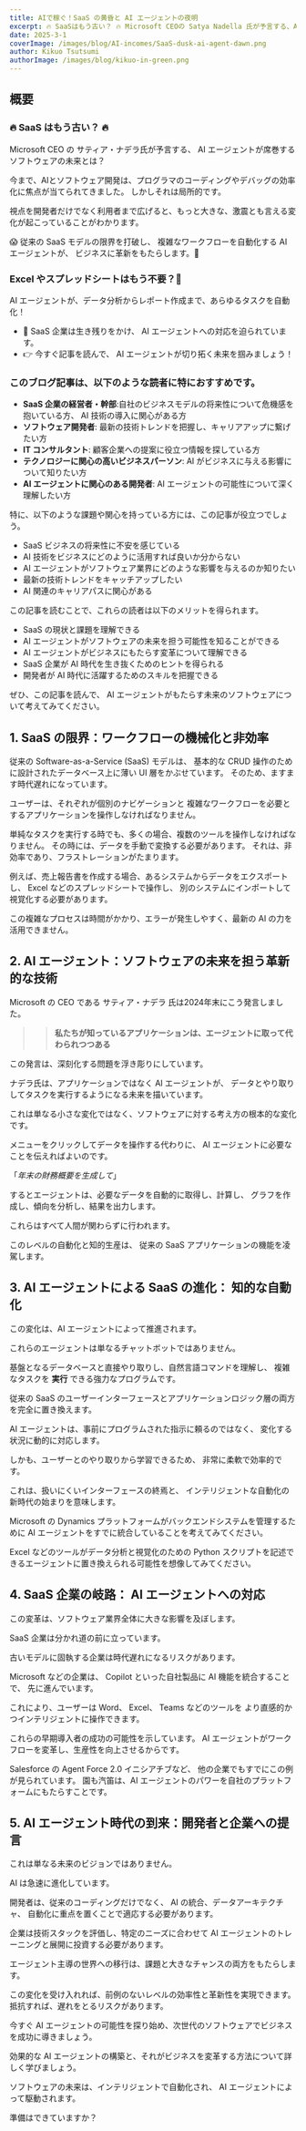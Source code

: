 ```yaml
---
title: AIで稼ぐ！SaaS の黄昏と AI エージェントの夜明
excerpt: 🔥 SaaSはもう古い？ 🔥 Microsoft CEOの Satya Nadella 氏が予言する、AIエージェントが席巻するソフトウェアの未来とは？
date: 2025-3-1
coverImage: /images/blog/AI-incomes/SaaS-dusk-ai-agent-dawn.png
author: Kikuo Tsutsumi
authorImage: /images/blog/kikuo-in-green.png
---
```


## 概要

### 🔥 SaaS はもう古い？ 🔥

Microsoft CEO の サティア・ナデラ氏が予言する、
AI エージェントが席巻するソフトウェアの未来とは？

今まで、AIとソフトウェア開発は、プログラマのコーディングやデバッグの効率化に焦点が当てられてきました。
しかしそれは局所的です。

視点を開発者だけでなく利用者まで広げると、もっと大きな、激震とも言える変化が起こっていることがわかります。

😱 従来の SaaS モデルの限界を打破し、
複雑なワークフローを自動化する AI エージェントが、
ビジネスに革新をもたらします。🚀

### Excel やスプレッドシートはもう不要？🤔

AI エージェントが、データ分析からレポート作成まで、あらゆるタスクを自動化！

- 🤖 SaaS 企業は生き残りをかけ、 AI エージェントへの対応を迫られています。
- 👉 今すぐ記事を読んで、 AI エージェントが切り拓く未来を掴みましょう！

### このブログ記事は、以下のような読者に特におすすめです。

* **SaaS 企業の経営者・幹部**:自社のビジネスモデルの将来性について危機感を抱いている方、 AI 技術の導入に関心がある方
* **ソフトウェア開発者**: 最新の技術トレンドを把握し、キャリアアップに繋げたい方
* **IT コンサルタント**: 顧客企業への提案に役立つ情報を探している方
* **テクノロジーに関心の高いビジネスパーソン**: AI がビジネスに与える影響について知りたい方
* **AI エージェントに関心のある開発者**: AI エージェントの可能性について深く理解したい方

特に、以下のような課題や関心を持っている方には、この記事が役立つでしょう。

* SaaS ビジネスの将来性に不安を感じている
* AI 技術をビジネスにどのように活用すれば良いか分からない
* AI エージェントがソフトウェア業界にどのような影響を与えるのか知りたい
* 最新の技術トレンドをキャッチアップしたい
* AI 関連のキャリアパスに関心がある

この記事を読むことで、これらの読者は以下のメリットを得られます。

* SaaS の現状と課題を理解できる
* AI エージェントがソフトウェアの未来を担う可能性を知ることができる
* AI エージェントがビジネスにもたらす変革について理解できる
* SaaS 企業が AI 時代を生き抜くためのヒントを得られる
* 開発者が AI 時代に活躍するためのスキルを把握できる

ぜひ、この記事を読んで、 AI エージェントがもたらす未来のソフトウェアについて考えてみてください。

## 1. SaaS の限界：ワークフローの機械化と非効率

従来の Software-as-a-Service (SaaS) モデルは、
基本的な CRUD 操作のために設計されたデータベース上に薄い UI 層をかぶせています。
そのため、ますます時代遅れになっています。

ユーザーは、それぞれが個別のナビゲーションと
複雑なワークフローを必要とするアプリケーションを操作しなければなりません。

単純なタスクを実行する時でも、多くの場合、複数のツールを操作しなければなりません。
その時には、データを手動で変換する必要があります。
それは、非効率であり、フラストレーションがたまります。

例えば、売上報告書を作成する場合、あるシステムからデータをエクスポートし、
Excel などのスプレッドシートで操作し、
別のシステムにインポートして視覚化する必要があります。

この複雑なプロセスは時間がかかり、エラーが発生しやすく、最新の AI の力を活用できません。

## 2. AI エージェント：ソフトウェアの未来を担う革新的な技術

Microsoft の CEO である サティア・ナデラ 氏は2024年末にこう発言しました。

>>
>> **私たちが知っているアプリケーションは、エージェントに取って代わられつつある**
>>

この発言は、深刻化する問題を浮き彫りにしています。

ナデラ氏は、アプリケーションではなく AI エージェントが、
データとやり取りしてタスクを実行するようになる未来を描いています。

これは単なる小さな変化ではなく、ソフトウェアに対する考え方の根本的な変化です。

メニューをクリックしてデータを操作する代わりに、
AI エージェントに必要なことを伝えればよいのです。

「*年末の財務概要を生成して*」

するとエージェントは、必要なデータを自動的に取得し、計算し、
グラフを作成し、傾向を分析し、結果を出力します。

これらはすべて人間が関わらずに行われます。

このレベルの自動化と知的生産は、
従来の SaaS アプリケーションの機能を凌駕します。

## 3. AI エージェントによる SaaS の進化： 知的な自動化

この変化は、AI エージェントによって推進されます。

これらのエージェントは単なるチャットボットではありません。

基盤となるデータベースと直接やり取りし、自然言語コマンドを理解し、
複雑なタスクを **実行** できる強力なプログラムです。

従来の SaaS のユーザーインターフェースとアプリケーションロジック層の両方を完全に置き換えます。

AI エージェントは、事前にプログラムされた指示に頼るのではなく、
変化する状況に動的に対応します。

しかも、ユーザーとのやり取りから学習できるため、
非常に柔軟で効率的です。

これは、扱いにくいインターフェースの終焉と、
インテリジェントな自動化の新時代の始まりを意味します。

Microsoft の Dynamics プラットフォームがバックエンドシステムを管理するために
AI エージェントをすでに統合していることを考えてみてください。

Excel などのツールがデータ分析と視覚化のための
Python スクリプトを記述できるエージェントに置き換えられる可能性を想像してみてください。

## 4. SaaS 企業の岐路： AI エージェントへの対応

この変革は、ソフトウェア業界全体に大きな影響を及ぼします。

SaaS 企業は分かれ道の前に立っています。

古いモデルに固執する企業は時代遅れになるリスクがあります。

Microsoft などの企業は、 Copilot といった自社製品に AI 機能を統合することで、
先に進んでいます。

これにより、ユーザーは Word、 Excel、 Teams などのツールを
より直感的かつインテリジェントに操作できます。

これらの早期導入者の成功の可能性を示しています。
AI エージェントがワークフローを変革し、生産性を向上させるからです。

Salesforce の Agent Force 2.0 イニシアチブなど、
他の企業でもすでにこの例が見られています。
園も汽笛は、AI エージェントのパワーを自社のプラットフォームにもたらすことです。

## 5. AI エージェント時代の到来：開発者と企業への提言

これは単なる未来のビジョンではありません。

AI は急速に進化しています。

開発者は、従来のコーディングだけでなく、 AI の統合、データアーキテクチャ、
自動化に重点を置くことで適応する必要があります。

企業は技術スタックを評価し、特定のニーズに合わせて
AI エージェントのトレーニングと展開に投資する必要があります。

エージェント主導の世界への移行は、課題と大きなチャンスの両方をもたらします。

この変化を受け入れれば、前例のないレベルの効率性と革新性を実現できます。
抵抗すれば、遅れをとるリスクがあります。

今すぐ AI エージェントの可能性を探り始め、次世代のソフトウェアでビジネスを成功に導きましょう。

効果的な AI エージェントの構築と、それがビジネスを変革する方法について詳しく学びましょう。

ソフトウェアの未来は、インテリジェントで自動化され、 AI エージェントによって駆動されます。

準備はできていますか？

